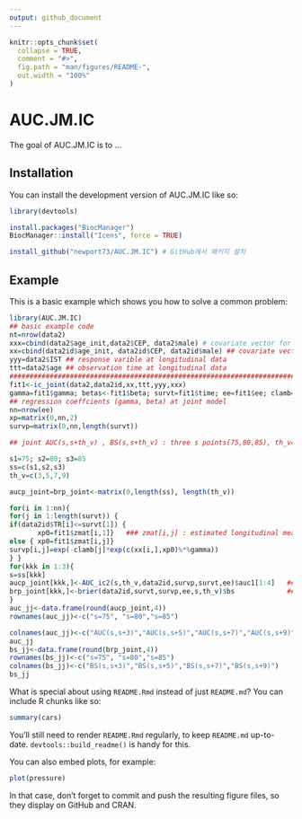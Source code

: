 ```yaml
---
output: github_document
---
```


<!-- README.md is generated from README.Rmd. Please edit that file -->

```r
knitr::opts_chunk$set(
  collapse = TRUE,
  comment = "#>",
  fig.path = "man/figures/README-",
  out.width = "100%"
)
```

# AUC.JM.IC

<!-- badges: start -->
<!-- badges: end -->

The goal of AUC.JM.IC is to ...

## Installation

You can install the development version of AUC.JM.IC like so:

``` r
library(devtools)

install.packages("BiocManager")
BiocManager::install("Icens", force = TRUE)

install_github("newport73/AUC.JM.IC") # GitHub에서 패키지 설치
```

## Example

This is a basic example which shows you how to solve a common problem:

```r
library(AUC.JM.IC)
## basic example code
nt=nrow(data2)
xxx=cbind(data2$age_init,data2$CEP, data2$male) # covariate vector for Longitudinal submodel
xx=cbind(data2id$age_init, data2id$CEP, data2id$male) ## covariate vector for hazard submodel
yyy=data2$IST ## response varible at longitudinal data
ttt=data2$age ## observation time at longitudinal data
######################################################################################
fit1<-ic_joint(data2,data2id,xx,ttt,yyy,xxx)
gamma=fit1$gamma; betas<-fit1$beta; survt=fit1$time; ee=fit1$ee; clamb=fit1$clamb
## regression coeffcients (gamma, beta) at joint model
nn=nrow(ee)   
xp=matrix(0,nn,2)
survp=matrix(0,nn,length(survt))

## joint AUC(s,s+th_v) , BS(s,s+th_v) : three s points(75,80,85), th_v=(3,5,7,9)

s1=75; s2=80; s3=85   
ss=c(s1,s2,s3)
th_v=c(3,5,7,9)

aucp_joint=brp_joint<-matrix(0,length(ss), length(th_v))

for(i in 1:nn){
for(j in 1:length(survt)) {
if(data2id$TR[i]<=survt[1]) { 
       xp0=fit1$zmat[i,1]}   ### zmat[i,j] : estimated longitudinal mean values which used as a time-varying covariate in PH model.
else { xp0=fit1$zmat[i,j]}
survp[i,j]=exp(-clamb[j]*exp(c(xx[i,],xp0)%*%gamma))
} }
for(kkk in 1:3){
s=ss[kkk]
aucp_joint[kkk,]<-AUC_ic2(s,th_v,data2id,survp,survt,ee)$auc1[1:4]   #### dynamic AUC
brp_joint[kkk,]<-brier(data2id,survt,survp,ee,s,th_v)$bs             ### dynamic BS
}
auc_jj<-data.frame(round(aucp_joint,4))
rownames(auc_jj)<-c("s=75", "s=80","s=85")

colnames(auc_jj)<-c("AUC(s,s+3)","AUC(s,s+5)","AUC(s,s+7)","AUC(s,s+9)")
auc_jj
bs_jj<-data.frame(round(brp_joint,4))
rownames(bs_jj)<-c("s=75", "s=80","s=85")
colnames(bs_jj)<-c("BS(s,s+3)","BS(s,s+5)","BS(s,s+7)","BS(s,s+9)")
bs_jj
```

What is special about using `README.Rmd` instead of just `README.md`? You can include R chunks like so:

```r
summary(cars)
```

You'll still need to render `README.Rmd` regularly, to keep `README.md` up-to-date. `devtools::build_readme()` is handy for this.

You can also embed plots, for example:

```r
plot(pressure)
```

In that case, don't forget to commit and push the resulting figure files, so they display on GitHub and CRAN.
